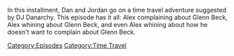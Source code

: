 {{DEFAULTSORT:
    #_EPISODE_0859:January 20, 2010
}}{{Episode
    | title           = January 20, 2010
    | caption         = Listen to this episode on [https://knowledgefight.libsyn.com/859-january-20-2010 Libsyn] [https://open.spotify.com/episode/0aOcWkUPDKqzcVRVXSjw0H Spotify], Read the [[Transcript/859: January 20, 2010|Unofficial Transcript]], View discussion on [https://reddit.com/176rbis Reddit]
    | episodeNumber   = 859
    | length          = 01:47:44
    | airDate         = October 13, 2023
    | coverageDate    = January 20, 2010
    | episodeType     = [[:Category:Time Travel|Time Travel]]
    | appearance      = [[Glenn Beck]], [[Barack Obama]], [[Donald Trump]], [[Godfrey Bloom]], [[Nigel Farage]]
    | previousEpisode = [[858: October 7, 2023]]
    | nextEpisode     = [[860: October 13, 2023]]
}}

{{Stub}}

In this installment, Dan and Jordan go on a time travel adventure suggested by DJ Danarchy.  This episode has it all: Alex complaining about Glenn Beck, Alex whining about Glenn Beck, and even Alex whining about how he doesn't want to complain about Glenn Beck.

[[Category:Episodes]]
[[Category:Time Travel]]
